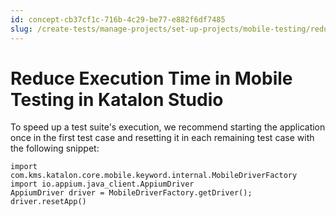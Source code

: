 ```yaml
---
id: concept-cb37cf1c-716b-4c29-be77-e882f6df7485
slug: /create-tests/manage-projects/set-up-projects/mobile-testing/reduce-execution-time-in-mobile-testing-in-katalon-studio
---
```


# Reduce Execution Time in Mobile Testing in Katalon Studio

To speed up a test suite's execution, we recommend starting the application once in the first test case and resetting it in each remaining test case with the following snippet:

```
import com.kms.katalon.core.mobile.keyword.internal.MobileDriverFactory
import io.appium.java_client.AppiumDriver
AppiumDriver driver = MobileDriverFactory.getDriver();
driver.resetApp()

```